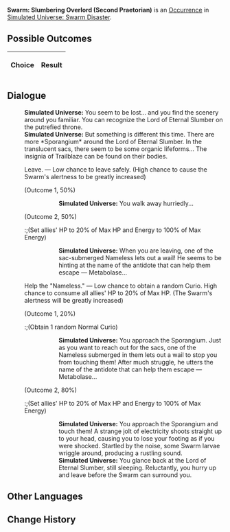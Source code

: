 {{Simulated Universe Event Infobox
|title         = Swarm: Slumbering Overlord (Second Praetorian)
|image         = Random Event 4.png
|type          =
|domains_su    = 
|domains_ext   = 
|domains_swarm = Swarm
|domains_gng   = 
|requirements  =
|prev          = {{tx}}
|next          = {{tx}}
|indexRewards  =
|characters    = 
}}
'''Swarm: Slumbering Overlord (Second Praetorian)''' is an [[Simulated Universe/Occurrence|Occurrence]] in [[Simulated Universe: Swarm Disaster]].

==Possible Outcomes==
{| class="article-table"
!Choice
!Result

|}

<!--
==Gameplay Notes==

-->
==Dialogue==
{{Dialogue Start}}
:'''Simulated Universe:''' You seem to be lost... and you find the scenery around you familiar. You can recognize the Lord of Eternal Slumber on the putrefied throne.
:'''Simulated Universe:''' But something is different this time. There are more *Sporangium* around the Lord of Eternal Slumber. In the translucent sacs, there seem to be some organic lifeforms... The insignia of Trailblaze can be found on their bodies.
:{{DIcon|Star}} Leave. &mdash; Low chance to leave safely. (High chance to cause the Swarm's alertness to be greatly increased)
:;(Outcome 1, 50%)
:::'''Simulated Universe:''' You walk away hurriedly...
:;(Outcome 2, 50%)
::;(Set allies' HP to 20% of Max HP and Energy to 100% of Max Energy)
:::'''Simulated Universe:''' When you are leaving, one of the sac-submerged Nameless lets out a wail! He seems to be hinting at the name of the antidote that can help them escape &mdash; Metabolase...
:{{DIcon|Star}} Help the "Nameless." &mdash; Low chance to obtain a random Curio. High chance to consume all allies' HP to 20% of Max HP. (The Swarm's alertness will be greatly increased)
:;(Outcome 1, 20%)
::;(Obtain 1 random Normal Curio)
:::'''Simulated Universe:''' You approach the Sporangium. Just as you want to reach out for the sacs, one of the Nameless submerged in them lets out a wail to stop you from touching them! After much struggle, he utters the name of the antidote that can help them escape &mdash; Metabolase...
:;(Outcome 2, 80%)
::;(Set allies' HP to 20% of Max HP and Energy to 100% of Max Energy)
:::'''Simulated Universe:''' You approach the Sporangium and touch them! A strange jolt of electricity shoots straight up to your head, causing you to lose your footing as if you were shocked. Startled by the noise, some Swarm larvae wriggle around, producing a rustling sound.
:::'''Simulated Universe:''' You glance back at the Lord of Eternal Slumber, still sleeping. Reluctantly, you hurry up and leave before the Swarm can surround you.
{{Dialogue End}}

==Other Languages==
{{Other Languages
|en    = Swarm: Slumbering Overlord (Second Praetorian)
|zhs   = 虫潮•沉睡领主（二级卫戍）
|zht   = 蟲潮•沉睡領主（二級衛戍）
|ja    = 虫の潮・深眠の領主（二級守備）
|ko    = 곤충 파도•깊이 잠든 영주(2급 경비)
|es    = Enjambre: Cacique dormido (segundo pretoriano)
|fr    = Le seigneur assoupi de l'Essaim (deuxième prétorien)
|ru    = Жужжание: Повелитель сна (гарнизон ур. 2)
|th    = คลื่นแมลง: ท่านผู้หลับใหล (กองกำลังระดับ 2)
|vi    = Côn Trùng - Lãnh Chúa Ngủ Say (Cảnh Vệ Cấp 2)
|de    = Der Schwarm: Schlafender Herrscher (Garnisonsstufe 2)
|id    = Swarm: Raja yang Tertidur (Garnisun Tingkat 2)
|pt    = Enxame: Soberano Adormecido (Segundo Pretoriano)
}}

==Change History==
{{Change History|1.0}}
